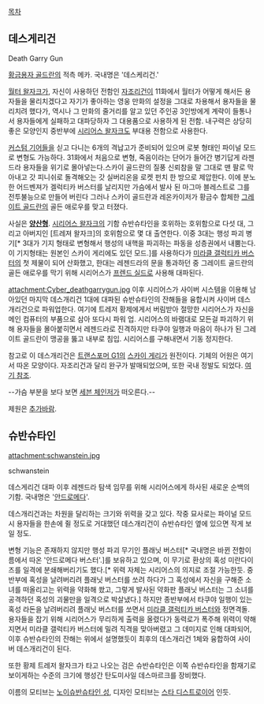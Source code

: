 [[목차]]
== 데스게리건 ==
{{{#!html
<object width="420" height="315"><param name="movie" value="http://www.youtube.com/v/hIVzVmAUSk8?version=3&amp;hl=ko_KR"></param><param name="allowFullScreen" value="true"></param><param name="allowscriptaccess" value="always"></param><embed src="http://www.youtube.com/v/hIVzVmAUSk8?version=3&amp;hl=ko_KR" type="application/x-shockwave-flash" width="420" height="315" allowscriptaccess="always" allowfullscreen="true"></embed></object>
}}}
Death Garry Gun

[[황금용자 골드란]]의 적측 메카. 국내명은 '데스케리건.'

[[월터 왈자크]]가, 자신이 사용하던 전함인 [[자조리건]]이 11화에서 월터가 어떻게 해서든 용자들을 물리치겠다고 자기가 좋아하는 영웅 만화의 설정을 그대로 차용해서 용자들을 물리치려 했다가, 역시나 그 만화의 줄거리를 알고 있던 주인공 3인방에게 계략이 들통나서 용자들에게 실패하고 대파당하자 그 대용품으로 사용하게 된 전함. 내구력은 상당히 좋은 모양인지 중반부에 [[시리어스 왈자크]]도 부대용 전함으로 사용한다.

[[커스텀 기어]]들을 싣고 다니는 6개의 격납고가 준비되어 있으며 로봇 형태인 파이널 모드로 변형도 가능하다. 31화에서  처음으로 변형, 죽음이라는 단어가 들어간 병기답게 라젠드라 용자들을 위기로 몰아넣는다.스카이 골드란의 질풍 신뢰참을 말 그대로 맨 팔로 막아내고 갓 피니쉬로 돌격해오는 갓 실버리온을 로켓 펀치 한 방으로 제압한다. 이에 분노한 어드벤져가 겔럭티카 버스터를 날리지만 가슴에서 발사 된 마그마 블레스트로 그를 전투불능으로 만들어 버린다 그러나 스카이 골드란과 레온카이저가 황금수 합체한 [[그레이트 골드란]]의 골든 애로우를 맞고 터졌다.

사실은 '''[[양산형]]'''. [[시리어스 왈자크]]의 기함 슈반슈타인을 호위하는 호위함으로 다섯 대, 그리고 아버지인 [트레져 왈자크]의 호위함으로 몇 대 출연한다. 이중 3대는 행성 파괴 병기[* 3대가 기지 형태로 변형해서 행성의 내핵을 파괴하는 파동을 성층권에서 내뿜는다. 이 기지형태는 원본인 스카이 게리에도 있던 모드.]를 사용하다가 [[미라클 갤럭티카 버스터]]의 첫 제물이 되어 산화했고, 한대는 레젠드라의 문을 통과하던 중 그레이트 골드란의 골든 애로우를 막기 위해 시리어스가 [[프렌드 실드]]로 사용해 대파된다. 

attachment:Cyber_deathgarrygun.jpg
이후 시리어스가 사이버 시스템을 이용해 남아있던 마지막 데스개리건 1대에 대파된 슈반슈타인의 잔해들을 융합시켜 사이버 데스개리건으로 파워업한다. 여기에 트레저 황제에게서 버림받아 절망한 시리어스가 자신을 메인 컴퓨터의 부품으로 삼아 또다시 파워 업. 시리어스의 바램대로 모든걸 파괴하기 위해 용자들을 몰아붙히면서 레젠드라로 진격하지만 타쿠야 일행과 마음이 하나가 된 그레이트 골드란이 맹공을 뚫고 내부로 침입. 시리어스를 구해내면서 기동 정지한다.

참고로 이 데스개리건은 [[트랜스포머 G1]]의 [[스카이 게리]]가 원전이다. 기체의 어원은 여기서 따온 모양이다. 자조리건과 달리 완구가 발매되었으며, 또한 국내 정발도 되었다. [http://tfwiki.net/wiki/Sky_Garry 여기 참조].

--가슴 부분을 보다 보면 [[세븐 체인저]]가 떠오른다.--

제원은 [[추가바람]].

== 슈반슈타인 ==
attachment:schwanstein.jpg

schwanstein
  
데스게리건 대파 이후 레젠드라 탐색 임무를 위해 시리어스에게 하사된 새로운 순백의 기함. 국내명은 '[[안드로메다]]'.

데스개리건과는 차원을 달리하는 크기와 위력을 갖고 있다. 작중 묘사로는 파이널 모드시 용자들을 한손에 쥘 정도로 거대했던 데스개리건이 슈반슈타인 옆에 있으면 작게 보일 정도. 

변형 기능은 존재하지 않지만 행성 파괴 무기인 플래닛 버스터[* 국내명은 바뀐 전함이름에서 따온 '안드로메다 버스터'.]를 보유하고 있으며, 이 무기로 환상의 혹성 미란다이즈를 일격에 분쇄해버리기도 했다.[* 위력 자체는 시리어스의 의지로 조절 가능한듯. 중반부에 혹성을 날려버리려 플래닛 버스터를 쏘려 하다가 그 혹성에서 자신을 구해준 소녀를 떠올리고는 위력을 약화해 쐈고, 그렇게 발사된 약화판 플래닛 버스터는 그 소녀를 공격하던 혹성의 괴물만을 일격으로 박살냈다.] 하지만 종반부에서 타쿠야 일행이 있는 혹성 라돈을 날려버리려 플래닛 버스터를 쏘면서 [[미라클 갤럭티카 버스터]]와 정면격돌. 용자들을 잡기 위해 시리어스가 무리하게 출력을 올렸다가 동력로가 폭주해 위력이 약해지면서 미라클 갤럭티카 버스터에 밀려 직격을 맞아버렸고 그 데미지로 인해 대파되어, 이후 슈반슈타인의 잔해는 위에서 설명했듯이 최후의 데스개리건 1체와 융합하여 사이버 데스개리건이 된다. 

또한 황제 트레저 왈자크가 타고 나오는 검은 슈반슈타인은 이쪽 슈반슈타인을 함재기로 보이게하는 수준의 크기에 행성간 탄도미사일 데스마르크를 장비했다.

이름의 모티브는 [[노이슈반슈타인 성]], 디자인 모티브는 [[스타 디스트로이어]] 인듯.
